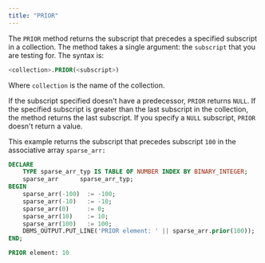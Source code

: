 ```yaml
---
title: "PRIOR"
---
```


<div id="prior" class="registered_link"></div>

The `PRIOR` method returns the subscript that precedes a specified subscript in a collection. The method takes a single argument: the `subscript` that you are testing for. The syntax is:

```sql
<collection>.PRIOR(<subscript>)
```

Where `collection` is the name of the collection.

If the subscript specified doesn't have a predecessor, `PRIOR` returns `NULL`. If the specified subscript is greater than the last subscript in the collection, the method returns the last subscript. If you specify a `NULL` subscript, `PRIOR` doesn't return a value.

This example returns the subscript that precedes subscript `100` in the associative array `sparse_arr:`

```sql
DECLARE
    TYPE sparse_arr_typ IS TABLE OF NUMBER INDEX BY BINARY_INTEGER;
    sparse_arr      sparse_arr_typ;
BEGIN
    sparse_arr(-100)  := -100;
    sparse_arr(-10)   := -10;
    sparse_arr(0)     := 0;
    sparse_arr(10)    := 10;
    sparse_arr(100)   := 100;
    DBMS_OUTPUT.PUT_LINE('PRIOR element: ' || sparse_arr.prior(100));
END;

PRIOR element: 10
```
